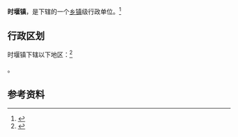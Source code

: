 {{中国乡级行政区|32/09/81/101/000}}

'''时堰镇'''，是{{PRC admin/fullname|32/09/81/101/000|3}}下辖的一个[[乡镇|乡镇]]级行政单位。<ref>{{PRC admin/ref sgc|{{PRC admin/parent|32/09/81/101/000}}}}</ref>

== 行政区划 ==

时堰镇下辖以下地区：<ref>{{PRC admin/ref sgc|32/09/81/101/000}}</ref>

{{PRC admin/children|32/09/81/101/000}}。

== 参考资料 ==

{{reflist}}

{{行政区划小作品}}
{{PRC admin/navcat|32/09/81/101/000}}